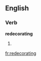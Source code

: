 ==English==
===Verb===
'''redecorating'''
# {{present participle of|[[redecorate]]}}

[[fr:redecorating]]